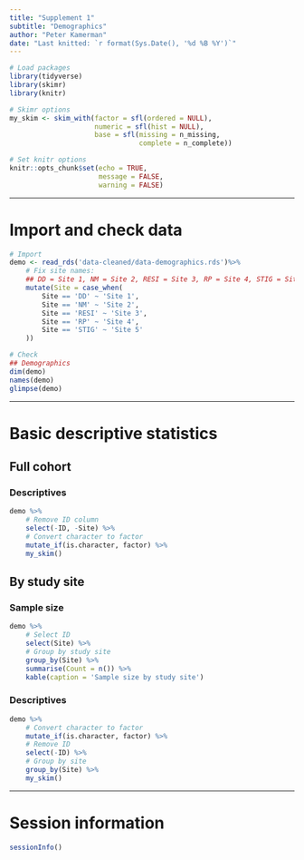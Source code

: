 ```yaml
---
title: "Supplement 1"
subtitle: "Demographics"
author: "Peter Kamerman" 
date: "Last knitted: `r format(Sys.Date(), '%d %B %Y')`"
---
```


```r
# Load packages
library(tidyverse)
library(skimr)
library(knitr)

# Skimr options
my_skim <- skim_with(factor = sfl(ordered = NULL),
                     numeric = sfl(hist = NULL),
                     base = sfl(missing = n_missing,
                                complete = n_complete))

# Set knitr options
knitr::opts_chunk$set(echo = TRUE,
                      message = FALSE,
                      warning = FALSE)
```

----

# Import and check data

```r
# Import
demo <- read_rds('data-cleaned/data-demographics.rds')%>% 
    # Fix site names: 
    ## DD = Site 1, NM = Site 2, RESI = Site 3, RP = Site 4, STIG = Site 5
    mutate(Site = case_when(
        Site == 'DD' ~ 'Site 1',
        Site == 'NM' ~ 'Site 2',
        Site == 'RESI' ~ 'Site 3',
        Site == 'RP' ~ 'Site 4',
        Site == 'STIG' ~ 'Site 5'
    ))

# Check
## Demographics
dim(demo)
names(demo)
glimpse(demo)
```

----

# Basic descriptive statistics

## Full cohort

### Descriptives

```r
demo %>% 
    # Remove ID column
    select(-ID, -Site) %>% 
    # Convert character to factor
    mutate_if(is.character, factor) %>% 
    my_skim()
```

## By study site

### Sample size

```r
demo %>% 
    # Select ID
    select(Site) %>% 
    # Group by study site
    group_by(Site) %>% 
    summarise(Count = n()) %>% 
    kable(caption = 'Sample size by study site')
```

### Descriptives

```r
demo %>% 
    # Convert character to factor
    mutate_if(is.character, factor) %>% 
    # Remove ID
    select(-ID) %>% 
    # Group by site
    group_by(Site) %>%
    my_skim()
```

----

# Session information

```r
sessionInfo()
```